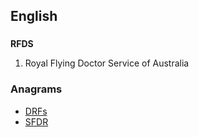 ==English==

==={{initialism}}===
'''RFDS'''

# Royal Flying Doctor Service of Australia

===Anagrams===
* [[DRFs#English|DRFs]]
* [[SFDR#English|SFDR]]